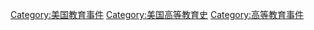 [[Category:美国教育事件|Category:美国教育事件]]
[[Category:美国高等教育史|Category:美国高等教育史]]
[[Category:高等教育事件|Category:高等教育事件]]